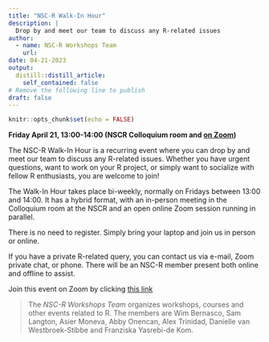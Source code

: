```yaml
---
title: "NSC-R Walk-In Hour"
description: |
  Drop by and meet our team to discuss any R-related issues  
author:
  - name: NSC-R Workshops Team
    url: 
date: 04-21-2023
output:
  distill::distill_article:
    self_contained: false
# Remove the following line to publish
draft: false
---
```



```r
knitr::opts_chunk$set(echo = FALSE)
```

**Friday April 21, 13:00-14:00 (NSCR Colloquium room and [on Zoom](https://us02web.zoom.us/j/82560454922?pwd=cUpKdkdvWjJ5dWVvNTRCUFBPbHNRUT09))**

The NSC-R Walk-In Hour is a recurring event where you can drop by and meet our team to discuss any R-related issues. Whether you have urgent questions, want to work on your R project, or simply want to socialize with fellow R enthusiasts, you are welcome to join!

The Walk-In Hour takes place bi-weekly, normally on Fridays between 13:00 and 14:00. It has a hybrid format, with an in-person meeting in the Colloquium room at the NSCR and an open online Zoom session running in parallel. 

There is no need to register. Simply bring your laptop and join us in person or online.

If you have a private R-related query, you can contact us via e-mail, Zoom private chat, or phone. There will be an NSC-R member present both online and offline to assist.

Join this event on Zoom by clicking [this link](https://us02web.zoom.us/j/82560454922?pwd=cUpKdkdvWjJ5dWVvNTRCUFBPbHNRUT09)


> The *NSC-R Workshops Team* organizes workshops, courses and other events related to R. The members are Wim Bernasco, Sam Langton, Asier Moneva, Abby Onencan, Alex Trinidad, Danielle van Westbroek-Stibbe and Franziska Yasrebi-de Kom. 





